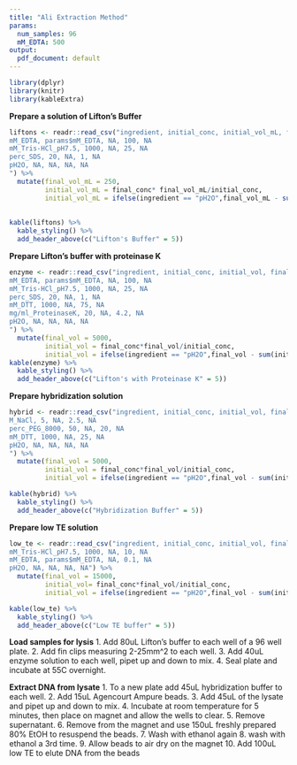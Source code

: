 ```yaml
---
title: "Ali Extraction Method"
params:
  num_samples: 96
  mM_EDTA: 500 
output:
  pdf_document: default
---
```


```r
library(dplyr)
library(knitr)
library(kableExtra)
```

**Prepare a solution of Lifton's Buffer**
```r
liftons <- readr::read_csv("ingredient, initial_conc, initial_vol_mL, final_conc, final_vol_mL
mM_EDTA, params$mM_EDTA, NA, 100, NA
mM_Tris-HCl_pH7.5, 1000, NA, 25, NA
perc_SDS, 20, NA, 1, NA
pH2O, NA, NA, NA, NA
") %>% 
  mutate(final_vol_mL = 250, 
         initial_vol_mL = final_conc* final_vol_mL/initial_conc,
         initial_vol_mL = ifelse(ingredient == "pH2O",final_vol_mL - sum(initial_vol_mL, na.rm = T), initial_vol_mL))
 
         
kable(liftons) %>%
  kable_styling() %>%
  add_header_above(c("Lifton's Buffer" = 5))
```

**Prepare Lifton's buffer with proteinase K**
```r
enzyme <- readr::read_csv("ingredient, initial_conc, initial_vol, final_conc, final_vol
mM_EDTA, params$mM_EDTA, NA, 100, NA
mM_Tris-HCl_pH7.5, 1000, NA, 25, NA
perc_SDS, 20, NA, 1, NA
mM_DTT, 1000, NA, 75, NA
mg/ml_ProteinaseK, 20, NA, 4.2, NA
pH2O, NA, NA, NA, NA
") %>% 
  mutate(final_vol = 5000, 
         initial_vol = final_conc*final_vol/initial_conc, 
         initial_vol = ifelse(ingredient == "pH2O",final_vol - sum(initial_vol, na.rm = T), initial_vol))
kable(enzyme) %>%
  kable_styling() %>%
  add_header_above(c("Lifton's with Proteinase K" = 5))
```
**Prepare hybridization solution**
```r
hybrid <- readr::read_csv("ingredient, initial_conc, initial_vol, final_conc, final_vol
M_NaCl, 5, NA, 2.5, NA
perc_PEG_8000, 50, NA, 20, NA
mM_DTT, 1000, NA, 25, NA
pH2O, NA, NA, NA, NA
") %>% 
  mutate(final_vol = 5000,
         initial_vol = final_conc*final_vol/initial_conc, 
         initial_vol = ifelse(ingredient == "pH2O",final_vol - sum(initial_vol, na.rm = T), initial_vol))

kable(hybrid) %>%
  kable_styling() %>%
  add_header_above(c("Hybridization Buffer" = 5))
```
**Prepare low TE solution**
```r
low_te <- readr::read_csv("ingredient, initial_conc, initial_vol, final_conc, final_vol
mM_Tris-HCl_pH7.5, 1000, NA, 10, NA
mM_EDTA, params$mM_EDTA, NA, 0.1, NA
pH2O, NA, NA, NA, NA") %>% 
  mutate(final_vol = 15000, 
         initial_vol= final_conc*final_vol/initial_conc, 
         initial_vol = ifelse(ingredient == "pH2O",final_vol - sum(initial_vol, na.rm = T), initial_vol))

kable(low_te) %>%
  kable_styling() %>%
  add_header_above(c("Low TE buffer" = 5))
```
**Load samples for lysis**
1. Add 80uL Lifton's buffer to each well of a 96 well plate.
2. Add fin clips measuring 2-25mm^2 to each well.
3. Add 40uL enzyme solution to each well, pipet up and down to mix.
4. Seal plate and incubate at 55C overnight.

**Extract DNA from lysate**
1. To a new plate add 45uL hybridization buffer to each well.
2. Add 15uL Agencourt Ampure beads.
3. Add 45uL of the lysate and pipet up and down to mix.
4. Incubate at room temperature for 5 minutes, then place on magnet and allow the wells to clear.
5.  Remove supernatant.
6. Remove from the magnet and use 150uL freshly prepared 80% EtOH to resuspend the beads.
7. Wash with ethanol again
8. wash with ethanol a 3rd time.
9. Allow beads to air dry on the magnet 
10. Add 100uL low TE to elute DNA from the beads
